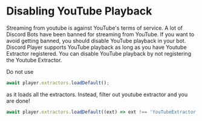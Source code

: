 # Disabling YouTube Playback

Streaming from youtube is against YouTube's terms of service. A lot of Discord Bots have been banned for streaming from YouTube. If you want to avoid getting banned, you should disable YouTube playback in your bot. Discord Player supports YouTube playback as long as you have Youtube Extractor registered. You can disable YouTube playback by not registering the Youtube Extractor.

Do not use

```js
await player.extractors.loadDefault();
```

as it loads all the extractors. Instead, filter out youtube extractor and you are done!

```js
await player.extractors.loadDefault((ext) => ext !== 'YouTubeExtractor');
```
